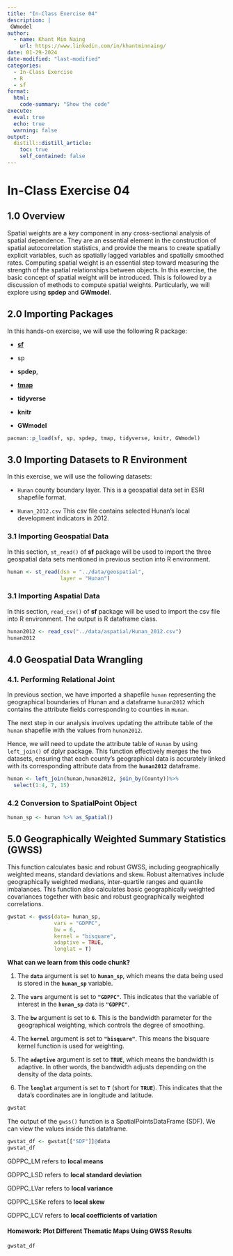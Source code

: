 ```yaml
---
title: "In-Class Exercise 04"
description: |
 GWmodel
author:
  - name: Khant Min Naing
    url: https://www.linkedin.com/in/khantminnaing/
date: 01-29-2024
date-modified: "last-modified"
categories:
  - In-Class Exercise
  - R
  - sf
format:
  html:  
    code-summary: "Show the code"
execute: 
  eval: true
  echo: true
  warning: false
output:
  distill::distill_article:
    toc: true
    self_contained: false
---
```


# In-Class Exercise 04

## 1.0 Overview

Spatial weights are a key component in any cross-sectional analysis of spatial dependence. They are an essential element in the construction of spatial autocorrelation statistics, and provide the means to create spatially explicit variables, such as spatially lagged variables and spatially smoothed rates. Computing spatial weight is an essential step toward measuring the strength of the spatial relationships between objects. In this exercise, the basic concept of spatial weight will be introduced. This is followed by a discussion of methods to compute spatial weights. Particularly, we will explore using **spdep** and **GWmodel**.

## 2.0 Importing Packages

In this hands-on exercise, we will use the following R package:

-   [**sf**](https://r-spatial.github.io/sf/)

-   sp

-   **spdep**,

-   [**tmap**](https://cran.r-project.org/web/packages/tmap/)

-   **tidyverse**

-   **knitr**

-   **GWmodel**

```r
pacman::p_load(sf, sp, spdep, tmap, tidyverse, knitr, GWmodel)
```

## 3.0 Importing Datasets to R Environment

In this exercise, we will use the following datasets:

-   `Hunan` county boundary layer. This is a geospatial data set in ESRI shapefile format.

-   `Hunan_2012.csv` This csv file contains selected Hunan's local development indicators in 2012.

### 3.1 Importing Geospatial Data

In this section, `st_read()` of **sf** package will be used to import the three geospatial data sets mentioned in previous section into R environment.

```r
hunan <- st_read(dsn = "../data/geospatial", 
                 layer = "Hunan")
```

### 3.1 Importing Aspatial Data

In this section, `read_csv()` of **sf** package will be used to import the csv file into R environment. The output is R dataframe class.

```r
hunan2012 <- read_csv("../data/aspatial/Hunan_2012.csv")
hunan2012
```

## 4.0 Geospatial Data Wrangling

### 4.1. Performing Relational Joint

In previous section, we have imported a shapefile `hunan` representing the geographical boundaries of Hunan and a dataframe `hunan2012` which contains the attribute fields corresponding to counties in `Hunan`.

The next step in our analysis involves updating the attribute table of the `hunan` shapefile with the values from `hunan2012`.

Hence, we will need to update the attribute table of `Hunan` by using `left_join()` of dplyr package. This function effectively merges the two datasets, ensuring that each county's geographical data is accurately linked with its corresponding attribute data from the **`hunan2012`** dataframe.

```r
hunan <- left_join(hunan,hunan2012, join_by(County))%>%
  select(1:4, 7, 15)
```

### 4.2 Conversion to SpatialPoint Object

```r
hunan_sp <- hunan %>% as_Spatial()
```

## 5.0 **Geographically Weighted Summary Statistics (GWSS)**

This function calculates basic and robust GWSS, including geographically weighted means, standard deviations and skew. Robust alternatives include geographically weighted medians, inter-quartile ranges and quantile imbalances. This function also calculates basic geographically weighted covariances together with basic and robust geographically weighted correlations.

```r
gwstat <- gwss(data= hunan_sp,
               vars = "GDPPC",
               bw = 6,
               kernel = "bisquare",
               adaptive = TRUE,
               longlat = T)
```

**What can we learn from this code chunk?**

1.  The **`data`** argument is set to **`hunan_sp`**, which means the data being used is stored in the **`hunan_sp`** variable.

2.  The **`vars`** argument is set to **`"GDPPC"`**. This indicates that the variable of interest in the **`hunan_sp`** data is **`"GDPPC"`**.

3.  The **`bw`** argument is set to **`6`**. This is the bandwidth parameter for the geographical weighting, which controls the degree of smoothing.

4.  The **`kernel`** argument is set to **`"bisquare"`**. This means the bisquare kernel function is used for weighting.

5.  The **`adaptive`** argument is set to **`TRUE`**, which means the bandwidth is adaptive. In other words, the bandwidth adjusts depending on the density of the data points.

6.  The **`longlat`** argument is set to **`T`** (short for **`TRUE`**). This indicates that the data's coordinates are in longitude and latitude.

```r
gwstat
```

The output of the `gwss()` function is a SpatialPointsDataFrame (SDF). We can view the values inside this dataframe.

```r
gwstat_df <- gwstat[["SDF"]]@data
gwstat_df
```

GDPPC_LM refers to **local means**

GDPPC_LSD refers to **local standard deviation**

GDPPC_LVar refers to **local variance**

GDPPC_LSKe refers to **local skew**

GDPPC_LCV refers to **local coefficients of variation**

#### Homework: Plot Different Thematic Maps Using GWSS Results

```r
gwstat_df
```
